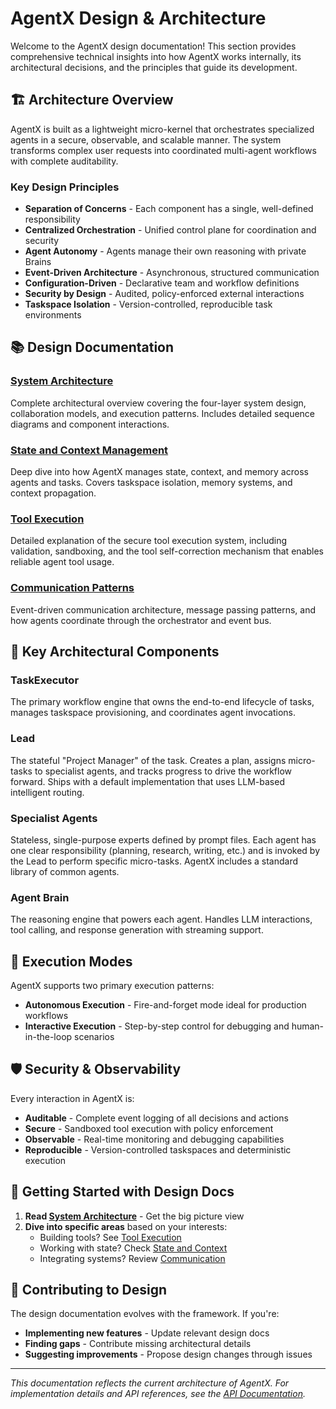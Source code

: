 # AgentX Design & Architecture

Welcome to the AgentX design documentation! This section provides comprehensive technical insights into how AgentX works internally, its architectural decisions, and the principles that guide its development.

## 🏗️ Architecture Overview

AgentX is built as a lightweight micro-kernel that orchestrates specialized agents in a secure, observable, and scalable manner. The system transforms complex user requests into coordinated multi-agent workflows with complete auditability.

### Key Design Principles

- **Separation of Concerns** - Each component has a single, well-defined responsibility
- **Centralized Orchestration** - Unified control plane for coordination and security
- **Agent Autonomy** - Agents manage their own reasoning with private Brains
- **Event-Driven Architecture** - Asynchronous, structured communication
- **Configuration-Driven** - Declarative team and workflow definitions
- **Security by Design** - Audited, policy-enforced external interactions
- **Taskspace Isolation** - Version-controlled, reproducible task environments

## 📚 Design Documentation

### [System Architecture](/design/overview)

Complete architectural overview covering the four-layer system design, collaboration models, and execution patterns. Includes detailed sequence diagrams and component interactions.

### [State and Context Management](/design/state-and-context)

Deep dive into how AgentX manages state, context, and memory across agents and tasks. Covers taskspace isolation, memory systems, and context propagation.

### [Tool Execution](/design/tool-execution)

Detailed explanation of the secure tool execution system, including validation, sandboxing, and the tool self-correction mechanism that enables reliable agent tool usage.

### [Communication Patterns](/design/communication)

Event-driven communication architecture, message passing patterns, and how agents coordinate through the orchestrator and event bus.

## 🎯 Key Architectural Components

### TaskExecutor

The primary workflow engine that owns the end-to-end lifecycle of tasks, manages taskspace provisioning, and coordinates agent invocations.

### Lead

The stateful "Project Manager" of the task. Creates a plan, assigns micro-tasks to specialist agents, and tracks progress to drive the workflow forward. Ships with a default implementation that uses LLM-based intelligent routing.

### Specialist Agents

Stateless, single-purpose experts defined by prompt files. Each agent has one clear responsibility (planning, research, writing, etc.) and is invoked by the Lead to perform specific micro-tasks. AgentX includes a standard library of common agents.

### Agent Brain

The reasoning engine that powers each agent. Handles LLM interactions, tool calling, and response generation with streaming support.

## 🔄 Execution Modes

AgentX supports two primary execution patterns:

- **Autonomous Execution** - Fire-and-forget mode ideal for production workflows
- **Interactive Execution** - Step-by-step control for debugging and human-in-the-loop scenarios

## 🛡️ Security & Observability

Every interaction in AgentX is:

- **Auditable** - Complete event logging of all decisions and actions
- **Secure** - Sandboxed tool execution with policy enforcement
- **Observable** - Real-time monitoring and debugging capabilities
- **Reproducible** - Version-controlled taskspaces and deterministic execution

## 🚀 Getting Started with Design Docs

1. **Read [System Architecture](/design/overview)** - Get the big picture view
1. **Dive into specific areas** based on your interests:
   - Building tools? See [Tool Execution](/design/tool-execution)
   - Working with state? Check [State and Context](/design/state-and-context)
   - Integrating systems? Review [Communication](/design/communication)

## 🤝 Contributing to Design

The design documentation evolves with the framework. If you're:

- **Implementing new features** - Update relevant design docs
- **Finding gaps** - Contribute missing architectural details
- **Suggesting improvements** - Propose design changes through issues

---

_This documentation reflects the current architecture of AgentX. For implementation details and API references, see the [API Documentation](/api)._
